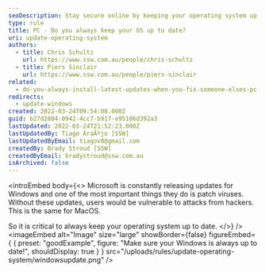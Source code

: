```yaml
---
seoDescription: Stay secure online by keeping your operating system up to date with regular Windows and MacOS updates.
type: rule
title: PC - Do you always keep your OS up to date?
uri: update-operating-system
authors:
  - title: Chris Schultz
    url: https://www.ssw.com.au/people/chris-schultz
  - title: Piers Sinclair
    url: https://www.ssw.com.au/people/piers-sinclair
related:
  - do-you-always-install-latest-updates-when-you-fix-someone-elses-pc
redirects:
  - update-windows
created: 2022-03-24T09:54:08.000Z
guid: b27d2804-0942-4cc7-b917-e95106d392a3
lastUpdated: 2022-03-24T21:52:23.000Z
lastUpdatedBy: Tiago AraÃºjo [SSW]
lastUpdatedByEmail: tiagov8@gmail.com
createdBy: Brady Stroud [SSW]
createdByEmail: bradystroud@ssw.com.au
isArchived: false
---
```


<introEmbed
  body={<>
Microsoft is constantly releasing updates for Windows and one of the most important things they do is patch viruses. Without these updates, users would be vulnerable to attacks from hackers. This is the same for MacOS.

So it is critical to always keep your operating system up to date.
  </>}
/>
<imageEmbed
  alt="Image"
  size="large"
  showBorder={false}
  figureEmbed={ {
    preset: "goodExample",
    figure: "Make sure your Windows is always up to date!",
    shouldDisplay: true
  } }
  src="/uploads/rules/update-operating-system/windowsupdate.png"
/>
